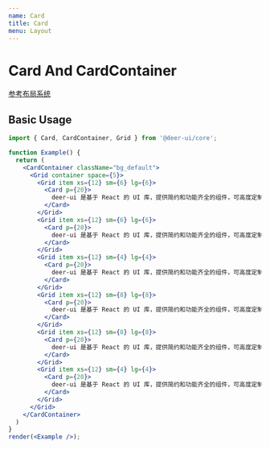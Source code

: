 ```yaml
---
name: Card
title: Card
menu: Layout
---
```


# Card And CardContainer

[参考布局系统](/Preset-class#布局系统-layout)

## Basic Usage

```jsx live noInline
import { Card, CardContainer, Grid } from '@deer-ui/core';

function Example() {
  return (
    <CardContainer className="bg_default">
      <Grid container space={5}>
        <Grid item xs={12} sm={6} lg={6}>
          <Card p={20}>
            deer-ui 是基于 React 的 UI 库，提供简约和功能齐全的组件，可高度定制的组件接口，灵活的配置，提供给开发者另一种开发思路，也致力于尝试不同的组件使用和开发方向。
          </Card>
        </Grid>
        <Grid item xs={12} sm={6} lg={6}>
          <Card p={20}>
            deer-ui 是基于 React 的 UI 库，提供简约和功能齐全的组件，可高度定制的组件接口，灵活的配置，提供给开发者另一种开发思路，也致力于尝试不同的组件使用和开发方向。
          </Card>
        </Grid>
        <Grid item xs={12} sm={4} lg={4}>
          <Card p={20}>
            deer-ui 是基于 React 的 UI 库，提供简约和功能齐全的组件，可高度定制的组件接口，灵活的配置，提供给开发者另一种开发思路，也致力于尝试不同的组件使用和开发方向。
          </Card>
        </Grid>
        <Grid item xs={12} sm={8} lg={8}>
          <Card p={20}>
            deer-ui 是基于 React 的 UI 库，提供简约和功能齐全的组件，可高度定制的组件接口，灵活的配置，提供给开发者另一种开发思路，也致力于尝试不同的组件使用和开发方向。
          </Card>
        </Grid>
        <Grid item xs={12} sm={8} lg={8}>
          <Card p={20}>
            deer-ui 是基于 React 的 UI 库，提供简约和功能齐全的组件，可高度定制的组件接口，灵活的配置，提供给开发者另一种开发思路，也致力于尝试不同的组件使用和开发方向。
          </Card>
        </Grid>
        <Grid item xs={12} sm={4} lg={4}>
          <Card p={20}>
            deer-ui 是基于 React 的 UI 库，提供简约和功能齐全的组件，可高度定制的组件接口，灵活的配置，提供给开发者另一种开发思路，也致力于尝试不同的组件使用和开发方向。
          </Card>
        </Grid>
      </Grid>
    </CardContainer>
  )
}
render(<Example />);
```
